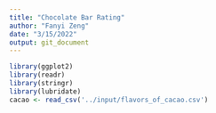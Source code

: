 ```yaml
---
title: "Chocolate Bar Rating"
author: "Fanyi Zeng"
date: "3/15/2022"
output: git_document
---
```


```r
library(ggplot2)
library(readr)
library(stringr)
library(lubridate)
cacao <- read_csv('../input/flavors_of_cacao.csv')
```